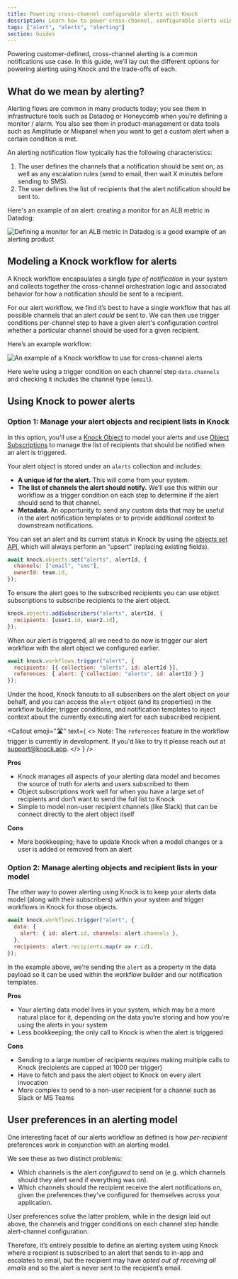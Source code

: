 ```yaml
---
title: Powering cross-channel configurable alerts with Knock 
description: Learn how to power cross-channel, configurable alerts using Knock.
tags: ["alert", "alerts", "alerting"]
section: Guides
---
```



Powering customer-defined, cross-channel alerting is a common notifications use case. In this guide, we’ll lay out the different options for powering alerting using Knock and the trade-offs of each.

## What do we mean by alerting?

Alerting flows are common in many products today; you see them in infrastructure tools such as Datadog or Honeycomb when you’re defining a monitor / alarm. You also see them in product-management or data tools such as Amplitude or Mixpanel when you want to get a custom alert when a certain condition is met.

An alerting notification flow typically has the following characteristics:

1. The user defines the channels that a notification should be sent on, as well as any escalation rules (send to email, then wait X minutes before sending to SMS).
2. The user defines the list of recipients that the alert notification should be sent to.

Here's an example of an alert: creating a monitor for an ALB metric in Datadog:

![Defining a monitor for an ALB metric in Datadog is a good example of an alerting product](/images/guides/datadog-alerts-example.png)

## Modeling a Knock workflow for alerts

A Knock workflow encapsulates a single *type of notification* in your system and collects together the cross-channel orchestration logic and associated behavior for how a notification should be sent to a recipient.

For our alert workflow, we find it’s best to have a single workflow that has all possible channels that an alert *could* be sent to. We can then use trigger conditions per-channel step to have a given alert's configuration control whether a particular channel should be used for a given recipient.

Here’s an example workflow:

![An example of a Knock workflow to use for cross-channel alerts](/images/guides/knock-alerting-workflow.png)

Here we’re using a trigger condition on each channel step `data.channels` and checking it includes the channel type (`email`).

## Using Knock to power alerts

### Option 1: Manage your alert objects and recipient lists in Knock

In this option, you'll use a [Knock Object](/send-and-manage-data/objects) to model your alerts and use [Object Subscriptions](/send-and-manage-data/subscriptions) to manage the list of recipients that should be notified when an alert is triggered.

Your alert object is stored under an `alerts` collection and includes:

- **A unique id for the alert.** This will come from your system.
- **The list of channels the alert should notify.** We’ll use this within our workflow as a trigger condition on each step to determine if the alert should send to that channel.
- **Metadata.** An opportunity to send any custom data that may be useful in the alert notification templates or to provide additional context to downstream notifications.

You can set an alert and its current status in Knock by using the [objects set API](/reference#set-object), which will always perform an “upsert” (replacing existing fields).

```javascript Set your alert object
await knock.objects.set("alerts", alertId, {
  channels: ["email", "sms"],
  ownerId: team.id,
});
```

To ensure the alert goes to the subscribed recipients you can use object subscriptions to subscribe recipients to the alert object.

```javascript Add subscribers to your alert
knock.objects.addSubscribers("alerts", alertId, {
  recipients: [user1.id, user2.id],
});
```

When our alert is triggered, all we need to do now is trigger our alert workflow with the alert object we configured earlier.

```javascript Trigger workflow with alert recipient
await knock.workflows.trigger("alert", {
  recipients: [{ collection: "alerts", id: alertId }],
  references: { alert: { collection: "alerts", id: alertId } }
});
```

Under the hood, Knock fanouts to all subscribers on the alert object on your behalf, and you can access the `alert` object (and its properties) in the workflow builder, trigger conditions, and notification templates to inject context about the currently executing alert for each subscribed recipient.

<Callout
  emoji="🛣"
  text={
    <>
      <span className="font-bold">Note:</span> The `references` feature in the workflow trigger is currently in development. If you'd like to try it please reach out at support@knock.app.
    </>
  }
/>

**Pros**

- Knock manages all aspects of your alerting data model and becomes the source of truth for alerts and users subscribed to them
- Object subscriptions work well for when you have a large set of recipients and don’t want to send the full list to Knock
- Simple to model non-user recipient channels (like Slack) that can be connect directly to the alert object itself

**Cons**

- More bookkeeping; have to update Knock when a model changes or a user is added or removed from an alert


### Option 2: Manage alerting objects and recipient lists in your model
The other way to power alerting using Knock is to keep your alerts data model (along with their subscribers) within your system and trigger workflows in Knock for those objects.

```javascript Trigger an alert without using Knock objects
await knock.workflows.trigger("alert", {
  data: {
    alert: { id: alert.id, channels: alert.channels },
  },
  recipients: alert.recipients.map(r => r.id),
});
```

In the example above, we’re sending the `alert` as a property in the data payload so it can be used within the workflow builder and our notification templates.

**Pros**

- Your alerting data model lives in your system, which may be a more natural place for it, depending on the data you’re storing and how you’re using the alerts in your system
- Less bookkeeping; the only call to Knock is when the alert is triggered

**Cons**

- Sending to a large number of recipients requires making multiple calls to Knock (recipients are capped at 1000 per trigger)
- Have to fetch and pass the alert object to Knock on every alert invocation
- More complex to send to a non-user recipient for a channel such as Slack or MS Teams

## User preferences in an alerting model

One interesting facet of our alerts workflow as defined is how *per-recipient* preferences work in conjunction with an alerting model.

We see these as two distinct problems:

- Which channels is the alert *configured* to send on (e.g. which channels should they alert send if everything was on).
- Which channels should the recipient receive the alert notifications on, given the preferences they've configured for themselves across your application.

User preferences solve the latter problem, while in the design laid out above, the channels and trigger conditions on each channel step handle alert-channel configuration.

Therefore, it’s entirely possible to define an alerting system using Knock where a recipient is subscribed to an alert that sends to in-app and escalates to email, but the recipient may have *opted out of receiving all emails* and so the alert is never sent to the recipient’s email.